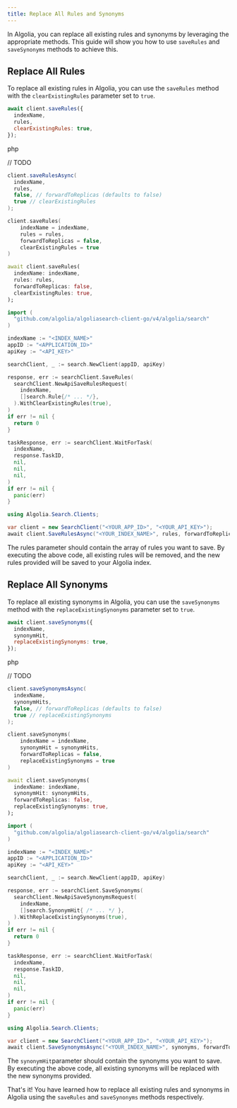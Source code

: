 ```yaml
---
title: Replace All Rules and Synonyms
---
```



In Algolia, you can replace all existing rules and synonyms by leveraging the appropriate methods. This guide will show you how to use `saveRules` and `saveSynonyms` methods to achieve this.

## Replace All Rules

To replace all existing rules in Algolia, you can use the `saveRules` method with the `clearExistingRules` parameter set to `true`.

<TabsLanguage>
<TabItem value="javascript">

```javascript
await client.saveRules({
  indexName,
  rules,
  clearExistingRules: true,
});
```

</TabItem>
<TabItem value="php">

php

// TODO

</TabItem>
<TabItem value="java">

```java
client.saveRulesAsync(
  indexName,
  rules,
  false, // forwardToReplicas (defaults to false)
  true // clearExistingRules
);
```

</TabItem>

<TabItem value="kotlin">

```kotlin
client.saveRules(
    indexName = indexName,
    rules = rules,
    forwardToReplicas = false,
    clearExistingRules = true
)
```

</TabItem>

<TabItem value="dart">

```dart
await client.saveRules(
  indexName: indexName,
  rules: rules,
  forwardToReplicas: false,
  clearExistingRules: true,
);
```

</TabItem>

<TabItem value="go">

```go
import (
  "github.com/algolia/algoliasearch-client-go/v4/algolia/search"
)

indexName := "<INDEX_NAME>"
appID := "<APPLICATION_ID>"
apiKey := "<API_KEY>"

searchClient, _ := search.NewClient(appID, apiKey)

response, err := searchClient.SaveRules(
  searchClient.NewApiSaveRulesRequest(
    indexName,
    []search.Rule{/* ... */},
  ).WithClearExistingRules(true),
)
if err != nil {
  return 0
}

taskResponse, err := searchClient.WaitForTask(
  indexName,
  response.TaskID,
  nil,
  nil,
  nil,
)
if err != nil {
  panic(err)
}
```

</TabItem>

<TabItem value="csharp">

```csharp
using Algolia.Search.Clients;

var client = new SearchClient("<YOUR_APP_ID>", "<YOUR_API_KEY>");
await client.SaveRulesAsync("<YOUR_INDEX_NAME>", rules, forwardToReplicas: false, clearExistingRules: true);
```

</TabItem>


</TabsLanguage>

The rules parameter should contain the array of rules you want to save.
By executing the above code, all existing rules will be removed, and the new rules provided will be saved to your Algolia index.

## Replace All Synonyms

To replace all existing synonyms in Algolia, you can use the `saveSynonyms` method with the `replaceExistingSynonyms` parameter set to `true`.

<TabsLanguage>
<TabItem value="javascript">

```javascript
await client.saveSynonyms({
  indexName,
  synonymHit,
  replaceExistingSynonyms: true,
});
```

</TabItem>
<TabItem value="php">

php

// TODO

</TabItem>
<TabItem value="java">

```java
client.saveSynonymsAsync(
  indexName,
  synonymHits,
  false, // forwardToReplicas (defaults to false)
  true // replaceExistingSynonyms
);
```

</TabItem>

<TabItem value="kotlin">

```kotlin
client.saveSynonyms(
    indexName = indexName,
    synonymHit = synonymHits,
    forwardToReplicas = false,
    replaceExistingSynonyms = true
)
```

</TabItem>

<TabItem value="dart">

```dart
await client.saveSynonyms(
  indexName: indexName,
  synonymHit: synonymHits,
  forwardToReplicas: false,
  replaceExistingSynonyms: true,
);
```

</TabItem>

<TabItem value="go">

```go
import (
  "github.com/algolia/algoliasearch-client-go/v4/algolia/search"
)

indexName := "<INDEX_NAME>"
appID := "<APPLICATION_ID>"
apiKey := "<API_KEY>"

searchClient, _ := search.NewClient(appID, apiKey)

response, err := searchClient.SaveSynonyms(
  searchClient.NewApiSaveSynonymsRequest(
    indexName,
    []search.SynonymHit{ /* ... */ },
  ).WithReplaceExistingSynonyms(true),
)
if err != nil {
  return 0
}

taskResponse, err := searchClient.WaitForTask(
  indexName,
  response.TaskID,
  nil,
  nil,
  nil,
)
if err != nil {
  panic(err)
}
```

</TabItem>

<TabItem value="csharp">

```csharp
using Algolia.Search.Clients;

var client = new SearchClient("<YOUR_APP_ID>", "<YOUR_API_KEY>");
await client.SaveSynonymsAsync("<YOUR_INDEX_NAME>", synonyms, forwardToReplicas: false, replaceExistingSynonyms: true);
```

</TabItem>

</TabsLanguage>

The `synonymHit`parameter should contain the synonyms you want to save.
By executing the above code, all existing synonyms will be replaced with the new synonyms provided.

That's it! You have learned how to replace all existing rules and synonyms in Algolia using the `saveRules` and `saveSynonyms` methods respectively.

